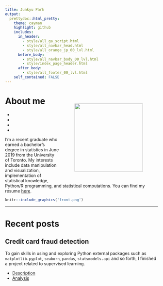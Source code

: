 ```yaml
---
title: Junkyu Park
output: 
  prettydoc::html_pretty:
    theme: cayman
    highlight: github
    includes:
      in_header: 
        - style/all_ga_script.html
        - style/all_navbar_head.html
        - style/all_orange_jp_00_lvl.html
      before_body:
        - style/all_navbar_body_00_lvl.html
        - style/index_page_header.html
      after_body:
        - style/all_footer_00_lvl.html
    self_contained: FALSE
---
```


<!-- Additional rendering required after knitting the document. -->
<!-- source() index_render.R after knitting. -->

# **About me** <a><img src="front.png" align="right" height="225" style="margin: 25px 50px;"/></a>

<!--html_preserve-->
<ul class="social-network">
<li class="button"><a href="https://www.facebook.com/asdfzxcvjkl1" class="fa fa-facebook"></a></li>
<li class="button"><a href="https://github.com/joon3216" class="fa fa-github"></a></li>
<li class="button"><a href="https://linkedin.com/in/asdfzxcvjkl1/" class="fa fa-linkedin"></a></li>
<li class="button"><a href="https://twitter.com/joon3216" class="fa fa-twitter"></a></li>
</ul>
<!--/html_preserve-->


I'm a recent graduate who earned a bachelor's degree in statistics in June 2019 from the University of Toronto. My interests include data manipulation and visualization, implementation of statistical knowledge, Python/R programming, and statistical computations. You can find my resume [here](files/resume_junkyu_park.pdf).





```r
knitr::include_graphics('front.png')
```

---

# **Recent posts**

## Credit card fraud detection

To gain skills in using and exploring Python external packages such as `matplotlib.pyplot`, `seaborn`, `pandas`, `statsmodels.api` and so forth, I finished a project related to supervised learning.

* [Description](projects/2019/creditcardfraud.html)
* [Analysis](projects/2019/creditcardfraud/analysis.html)




